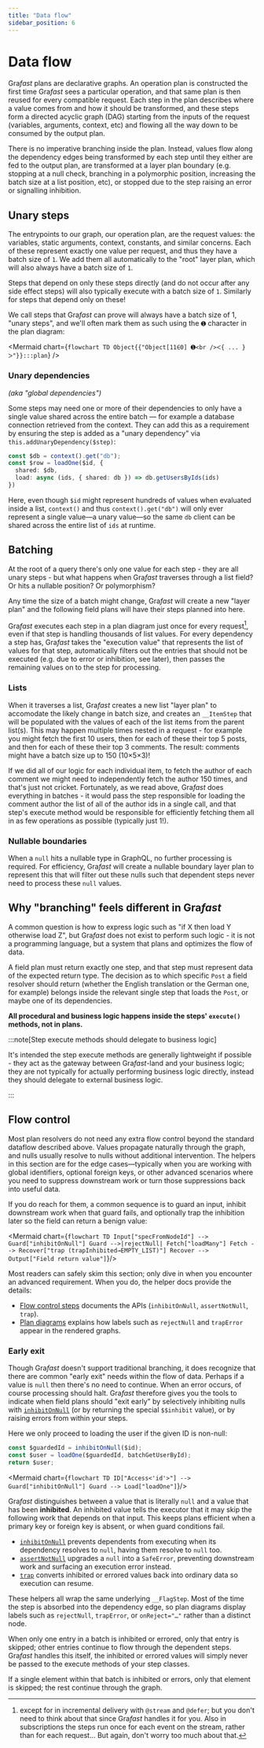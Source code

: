 ```yaml
---
title: "Data flow"
sidebar_position: 6
---
```



# Data flow

Gra*fast* plans are declarative graphs. An operation plan is constructed the
first time Gra*fast* sees a particular operation, and that same plan is then
reused for every compatible request. Each step in the plan describes where a
value comes from and how it should be transformed, and these steps form a
directed acyclic graph (DAG) starting from the inputs of the request (variables,
arguments, context, etc) and flowing all the way down to be consumed by the
output plan.

There is no imperative branching inside the plan. Instead, values flow along the
dependency edges being transformed by each step until they either are fed to the
output plan, are transformed at a layer plan boundary (e.g. stopping at a null
check, branching in a polymorphic position, increasing the batch size at a list
position, etc), or stopped due to the step raising an error or signalling
inhibition.

## Unary steps

The entrypoints to our graph, our operation plan, are the request values: the
variables, static arguments, context, constants, and similar concerns. Each of
these represent exactly one value per request, and thus they have a batch size
of `1`. We add them all automatically to the "root" layer plan, which will also
always have a batch size of `1`.

Steps that depend on only these steps directly (and do not occur after any side
effect steps) will also typically execute with a batch size of `1`. Similarly
for steps that depend only on these!

We call steps that Gra*fast* can prove will always have a batch size of 1,
"unary steps", and we'll often mark them as such using the `➊` character in the
plan diagram:

<Mermaid chart={`
flowchart TD
  Object{{"Object[11∈0] ➊<br />ᐸ{ ... }ᐳ"}}:::plan
`} />

### Unary dependencies

_(aka "global dependencies")_

Some steps may need one or more of their dependencies to only have a single
value shared across the entire batch — for example a database connection
retrieved from the context. They can add this as a requirement by ensuring the
step is added as a "unary dependency" via `this.addUnaryDependency($step)`:

```ts
const $db = context().get("db");
const $row = loadOne($id, {
  shared: $db,
  load: async (ids, { shared: db }) => db.getUsersByIds(ids)
})
```

Here, even though `$id` might represent hundreds of values when evaluated inside
a list, `context()` and thus `context().get("db")` will only ever represent a
single value—a unary value—so the same `db` client can be shared across the
entire list of `ids` at runtime.

## Batching

At the root of a query there's only one value for each step - they are all unary
steps - but what happens when Gra*fast* traverses through a list field? Or hits
a nullable position? Or polymorphism?

Any time the size of a batch might change, Gra*fast* will create a new "layer
plan" and the following field plans will have their steps planned into here.

Gra*fast* executes each step in a plan diagram just once for every request[^1],
even if that step is handling thousands of list values. For every dependency a
step has, Gra*fast* takes the "execution value" that represents the list of
values for that step, automatically filters out the entries that should not be
executed (e.g. due to error or inhibition, see later), then passes the remaining
values on to the step for processing. 

[^1]: except for in incremental delivery with `@stream` and `@defer`; but you
don't need to think about that since Gra*fast* handles it for you. Also in
subscriptions the steps run once for each event on the stream, rather than for
each request... But again, don't worry too much about that.

### Lists

When it traverses a list, Gra*fast* creates a new list "layer plan" to
accomodate the likely change in batch size, and creates an `__ItemStep` that
will be populated with the values of each of the list items from the parent
list(s). This may happen multiple times nested in a request - for example you
might fetch the first 10 users, then for each of these their top 5 posts, and
then for each of these their top 3 comments. The result: comments might have a
batch size up to 150 (10&times;5&times;3)!

If we did all of our logic for each individual item, to fetch the author of each
comment we might need to independently fetch the author 150 times, and that's
just not cricket. Fortunately, as we read above, Gra*fast* does everything in
batches - it would pass the step responsible for loading the comment author the
list of all of the author ids in a single call, and that step's execute method
would be responsible for efficiently fetching them all in as few operations as
possible (typically just 1!).

### Nullable boundaries

When a `null` hits a nullable type in GraphQL, no further processing is
required. For efficiency, Gra*fast* will create a nullable boundary layer plan
to represent this that will filter out these nulls such that dependent steps
never need to process these `null` values.

## Why "branching" feels different in Gra*fast*

A common question is how to express logic such as "if X then load Y otherwise
load Z", but Gra*fast* does not exist to perform such logic - it is not a
programming language, but a system that plans and optimizes the flow of data.

A field plan must return exactly one step, and that step must represent data of
the expected return type. The decision as to which specific `Post` a field
resolver should return (whether the English translation or the German one, for
example) belongs inside the relevant single step that loads the `Post`, or maybe
one of its dependencies.

**All procedural and business logic happens inside the steps' `execute()`
methods, not in plans.**

:::note[Step execute methods should delegate to business logic]

It's intended the step execute methods are generally lightweight if possible -
they act as the gateway between Gra*fast*-land and your business logic; they are
not typically for actually performing business logic directly, instead they
should delegate to external business logic.

:::

## Flow control

Most plan resolvers do not need any extra flow control beyond the standard
dataflow described above. Values propagate naturally through the graph, and
nulls usually resolve to nulls without additional intervention. The helpers in
this section are for the edge cases—typically when you are working with global
identifiers, optional foreign keys, or other advanced scenarios where you need
to suppress downstream work or turn those suppressions back into useful data.

If you do reach for them, a common sequence is to guard an input, inhibit
downstream work when that guard fails, and optionally trap the inhibition later
so the field can return a benign value:

<Mermaid chart={`
flowchart TD
  Input["specFromNodeId"] --> Guard["inhibitOnNull"]
  Guard -->|rejectNull| Fetch["loadMany"]
  Fetch --> Recover["trap (trapInhibited→EMPTY_LIST)"]
  Recover --> Output["Field return value"]
`}/>

Most readers can safely skim this section; only dive in when you encounter an
advanced requirement. When you do, the helper docs provide the details:

- [Flow control steps](./step-library/standard-steps/index.mdx#flow-control)
  documents the APIs (`inhibitOnNull`, `assertNotNull`, `trap`).
- [Plan diagrams](./plan-diagrams.mdx) explains how labels such as `rejectNull`
  and `trapError` appear in the rendered graphs.

### Early exit

Though Gra*fast* doesn't support traditional branching, it does recognize that
there are common "early exit" needs within the flow of data. Perhaps if a value
is `null` then there's no need to continue. When an error occurs, of course
processing should halt. Gra*fast* therefore gives you the tools to indicate when
field plans should "exit early" by selectively inhibiting nulls with
[`inhibitOnNull`](./step-library/standard-steps/inhibitOnNull.mdx) (or by
returning the special `$$inhibit` value), or by raising errors from within your
steps. 

Here we only proceed to loading the user if the given ID is non-null:

```ts
const $guardedId = inhibitOnNull($id);
const $user = loadOne($guardedId, batchGetUserById);
return $user;
```

<Mermaid chart={`
flowchart TD
  ID["Access<'id'>"] --> Guard["inhibitOnNull"]
  Guard --> Load["loadOne"]
`}/>

Gra*fast* distinguishes between a value that is literally `null` and a value
that has been **inhibited**. An inhibited value tells the executor that it may
skip the following work that depends on that input. This keeps plans efficient
when a primary key or foreign key is absent, or when guard conditions fail.

- [`inhibitOnNull`](./step-library/standard-steps/inhibitOnNull.mdx) prevents
  dependents from executing when its dependency resolves to `null`, having them
  resolve to `null` too.
- [`assertNotNull`](./step-library/standard-steps/assertNotNull.mdx) upgrades a
  `null` into a `SafeError`, preventing downstream work and surfacing an
  execution error instead.
- [`trap`](./step-library/standard-steps/trap.mdx) converts inhibited or errored
  values back into ordinary data so execution can resume.

These helpers all wrap the same underlying `__FlagStep`. Most of the time the
step is absorbed into the dependency edge, so plan diagrams display labels such
as `rejectNull`, `trapError`, or `onReject="…"` rather than a distinct node.

When only one entry in a batch is inhibited or errored, only that entry is
skipped; other entries continue to flow through the dependent steps. Gra*fast*
handles this itself, the inhibited or errored values will simply never be passed
to the execute methods of your step classes.

If a single element within that batch is inhibited or errors, only that element
is skipped; the rest continue through the graph.
